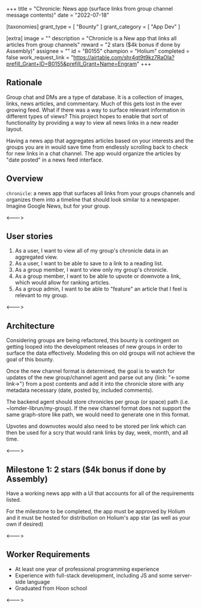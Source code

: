 +++
title = "Chronicle: News app (surface links from group channel message contents)"
date = "2022-07-18"

[taxonomies]
grant_type = [ "Bounty" ]
grant_category = [ "App Dev" ]

[extra]
image = ""
description = "Chronicle is a New app that links all articles from group channels"
reward = "2 stars ($4k bonus if done by Assembly)"
assignee = ""
id = "B0155"
champion = "Holium"
completed = false
work_request_link = "https://airtable.com/shr4qt9t9kz7RaOIa?prefill_Grant+ID=B0155&prefill_Grant+Name=Engram"
+++

## Rationale

Group chat and DMs are a type of database. It is a collection of images, links, news articles, and commentary.
Much of this gets lost in the ever growing feed. What if there was a way to surface relevant information in different
types of views? This project hopes to enable that sort of functionality by providing a way to view all news links in a
new reader layout.

Having a news app that aggregates articles based on your interests and the groups you are in would save time from
endlessly scrolling back to check for new links in a chat channel. The app would organize the articles by
"date posted" in a news feed interface.

## Overview

`chronicle`: a news app that surfaces all links from your groups channels and organizes them into a timeline that should look similar to a newspaper. Imagine Google News, but for your group.

<--->

## User stories

1. As a user, I want to view all of my group's chronicle data in an aggregated view.
2. As a user, I want to be able to save to a link to a reading list.
3. As a group member, I want to view only my group's chronicle.
4. As a group member, I want to be able to upvote or downvote a link, which would allow for ranking articles.
5. As a group admin, I want to be able to "feature" an article that I feel is relevant to my group.

<--->

## Architecture

Considering groups are being refactored, this bounty is contingent on getting looped into the development releases of new groups in order to surface the data effectively. Modeling this on old groups will not achieve the goal of this bounty.

Once the new channel format is determined, the goal is to watch for updates of the new group/channel agent and parse out any {link: "<-some link->"} from a post contents and add it into the chronicle store with any metadata necessary (date, posted by, included comments).

The backend agent should store chronicles per group (or space) path (i.e. ~lomder-librun/my-group). If the new channel format does not support the same graph-store like path, we would need to generate one in this format.

Upvotes and downvotes would also need to be stored per link which can then be used for a scry that would rank links by day, week, month, and all time.

<--->

## Milestone 1: 2 stars ($4k bonus if done by Assembly)

Have a working news app with a UI that accounts for all of the requirements listed.

For the milestone to be completed, the app must be approved by Holium and it must be hosted for distribution on Holium's app star (as well as your own if desired)

<--->

## Worker Requirements

- At least one year of professional programming experience
- Experience with full-stack development, including JS and some server-side language
- Graduated from Hoon school

<--->
